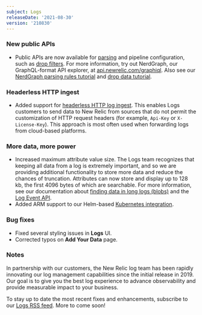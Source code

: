 ```yaml
---
subject: Logs
releaseDate: '2021-08-30'
version: '210830'
---
```


### New public APIs

* Public APIs are now available for [parsing](/docs/logs/log-management/ui-data/parsing/) and pipeline configuration, such as [drop filters](/docs/logs/log-management/ui-data/drop-data-drop-filter-rules/). For more information, try out NerdGraph, our GraphQL-format API explorer, at [api.newrelic.com/graphiql](https://api.newrelic.com/graphiql). Also see our [NerdGraph parsing rules tutorial](/docs/apis/nerdgraph/examples/nerdgraph-log-parsing-rules-tutorial/) and [drop data tutorial](/docs/telemetry-data-platform/manage-data/drop-data-using-nerdgraph/).

### Headerless HTTP ingest

* Added support for [headerless HTTP log ingest](/docs/logs/log-management/log-api/introduction-log-api/#query-parameters). This enables Logs customers to send data to New Relic from sources that do not permit the customization of HTTP request headers (for example, `Api-Key` or `X-License-Key`). This approach is most often used when forwarding logs from cloud-based platforms.

### More data, more power

* Increased maximum attribute value size. The Logs team recognizes that keeping all data from a log is extremely important, and so we are providing additional functionality to store more data and reduce the chances of truncation. Attributes can now store and display up to 128 kb, the first 4096 bytes of which are searchable. For more information, see our documentation about [finding data in long logs (blobs)](/docs/logs/log-management/ui-data/long-logs-blobs/) and the [Log Event API](/docs/logs/log-management/log-api/log-event-data/).
* Added ARM support to our Helm-based [Kubernetes integration](https://github.com/newrelic/helm-charts/tree/master/charts/newrelic-logging).

### Bug fixes

* Fixed several styling issues in **Logs** UI.
* Corrected typos on **Add Your Data** page.

### Notes

In partnership with our customers, the New Relic log team has been rapidly innovating our log management capabilities since the initial release in 2019. Our goal is to give you the best log experience to advance observability and provide measurable impact to your business.

To stay up to date the most recent fixes and enhancements, subscribe to our [Logs RSS feed](/docs/release-notes/logs-release-notes/). More to come soon!
